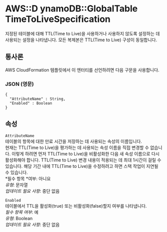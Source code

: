 # AWS::D ynamoDB::GlobalTable TimeToLiveSpecification

지정된 테이블에 대해 TTL(Time to Live)을 사용하거나 사용하지 않도록 설정하는 데 사용되는 설정을 나타냅니다. 모든 복제본은 TTL(Time to Live) 구성이 동일합니다.

## 통사론

AWS CloudFormation 템플릿에서 이 엔터티를 선언하려면 다음 구문을 사용합니다.

### JSON (영문)

```
{
  "AttributeName" : String,
  "Enabled" : Boolean
}
```

## 속성

`AttributeName`  
테이블의 항목에 대한 만료 시간을 저장하는 데 사용되는 속성의 이름입니다.  
현재는 TTL(Time to Live)을 평가하는 데 사용되는 속성 이름을 직접 변경할 수 없습니다. 이렇게 하려면 먼저 TTL(Time to Live)을 비활성화한 다음 새 속성 이름으로 다시 활성화해야 합니다. TTL(Time to Live) 변경 내용이 적용되는 데 최대 1시간이 걸릴 수 있습니다. 해당 기간 내에 TTL(Time to Live)을 수정하려고 하면 스택 작업이 지연될 수 있습니다.  
*필수 항목 *여부: 아니요  
_유형_: 문자열  
_업데이트 필요 사항_: 중단 없음

`Enabled`  
테이블에서 TTL을 활성화(true) 또는 비활성화(false)할지 여부를 나타냅니다.  
_필수 항목 여부_: 예  
_유형_: Boolean  
_업데이트 필요 사항_: 중단 없음
